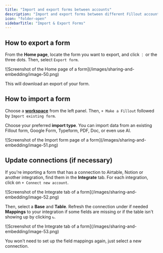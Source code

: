 ```yaml
---
title: "Import and export forms between accounts"
description: "Import and export forms between different Fillout accounts. This is often useful if you're making a form on behalf of a client."
icon: "folder-open"
sidebarTitle: "Import & Export Forms"
---
```


## How to **export a form**

From the **Home page**, locate the form you want to export, and click `⋮` or the three dots. Then, select `Export form`.

<Frame style={{ width: '336px' , height: '291px' }}>
  ![Screenshot of the Home page of a form](/images/sharing-and-embedding/image-50.png)
</Frame>

This will download an export of your form.

## How to **import a form**

Choose a **[workspace](/workspaces)** from the left panel. Then, `+ Make a Fillout` followed by `Import existing form`.

Choose your preferred **import type**. You can import data from an existing Fillout form, Google Form, Typeform, PDF, Doc, or even use AI.

<Frame>
  ![Screenshot of the Import form page of a form](/images/sharing-and-embedding/image-51.png)
</Frame>

## Update connections (if necessary)

If you're importing a form that has a connection to Airtable, Notion or another integration, find them in the **Integrate** tab. For each integration, click on `+ Connect new account`.

<Frame>
  ![Screenshot of the Integrate tab of a form](/images/sharing-and-embedding/image-52.png)
</Frame>

Then, select a **Base** and **Table**. Refresh the connection under if needed **Mappings** to your integration if some fields are missing or if the table isn't showing up by clicking `↻`.

<Frame>
  ![Screenshot of the Integrate tab of a form](/images/sharing-and-embedding/image-53.png)
</Frame>

You won't need to set up the field mappings again, just select a new connection.
